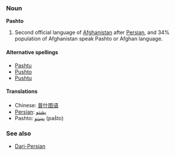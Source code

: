===Noun===
'''Pashto'''

# Second official language of [[Afghanistan]] after [[Persian]], and 34% population of Afghanistan speak Pashto or Afghan language.

====Alternative spellings====
*[[Pashtu]]
*[[Pushto]]
*[[Pushtu]]

====Translations====
*Chinese: [[普什图语]]
*[[Persian]]: [[پشتو]]
*Pashto: [[پښتو]] (paṧto)

===See also===
*[[Dari-Persian]]